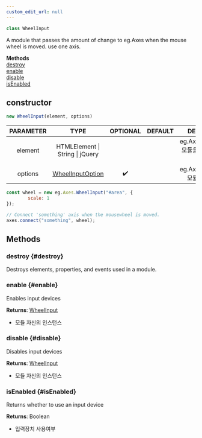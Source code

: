 ```yaml
---
custom_edit_url: null
---
```


```ts
class WheelInput
```

<div className="bulma-tags">

</div>

A module that passes the amount of change to eg.Axes when the mouse wheel is moved. use one axis.

<div className="container">
  <div className="row mb-2"><div className="col col--12"><strong>Methods</strong></div></div>
  <div className="row"><div className="col col--12"><a href="#destroy">destroy</a><br/><a href="#enable">enable</a><br/><a href="#disable">disable</a><br/><a href="#isEnabled">isEnabled</a></div></div>
</div>

## constructor
```ts
new WheelInput(element, options)
```

<div className="bulma-tags">

</div>

|PARAMETER|TYPE|OPTIONAL|DEFAULT|DESCRIPTION|
|:---:|:---:|:---:|:---:|:---:|
|element|HTMLElement \| String \| jQuery|||eg.Axes.WheelInput 모듈을 사용할 엘리먼트|
|options|[WheelInputOption](WheelInputOption)|✔️||eg.Axes.WheelInput 모듈의 옵션 객체|

```js
const wheel = new eg.Axes.WheelInput("#area", {
		scale: 1
});

// Connect 'something' axis when the mousewheel is moved.
axes.connect("something", wheel);
```

## Methods

### destroy {#destroy}

<div className="bulma-tags">

</div>

Destroys elements, properties, and events used in a module.

### enable {#enable}

<div className="bulma-tags">

</div>

Enables input devices

**Returns**: [WheelInput](WheelInput)
- 모듈 자신의 인스턴스

### disable {#disable}

<div className="bulma-tags">

</div>

Disables input devices

**Returns**: [WheelInput](WheelInput)
- 모듈 자신의 인스턴스

### isEnabled {#isEnabled}

<div className="bulma-tags">

</div>

Returns whether to use an input device

**Returns**: Boolean
- 입력장치 사용여부

